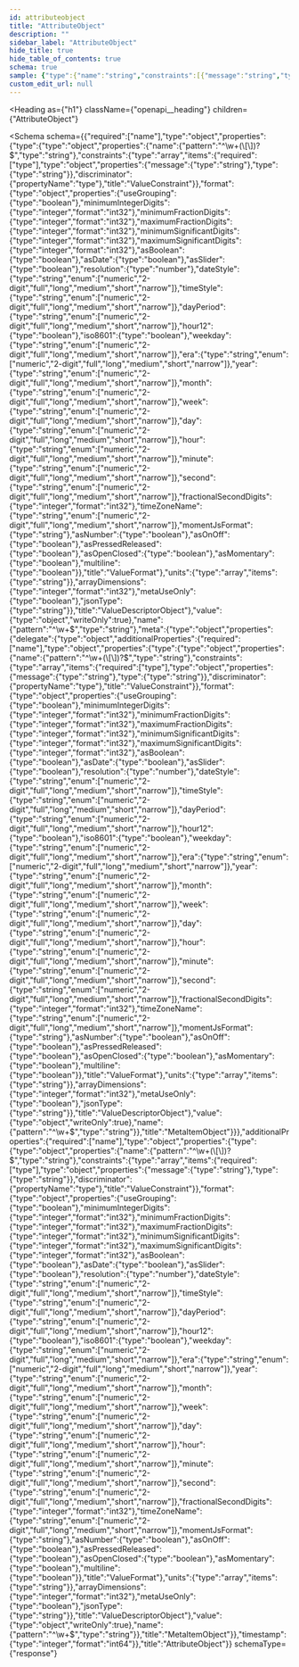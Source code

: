```yaml
---
id: attributeobject
title: "AttributeObject"
description: ""
sidebar_label: "AttributeObject"
hide_title: true
hide_table_of_contents: true
schema: true
sample: {"type":{"name":"string","constraints":[{"message":"string","type":"string"}],"format":{"useGrouping":true,"minimumIntegerDigits":0,"minimumFractionDigits":0,"maximumFractionDigits":0,"minimumSignificantDigits":0,"maximumSignificantDigits":0,"asBoolean":true,"asDate":true,"asSlider":true,"resolution":0,"dateStyle":"numeric","timeStyle":"numeric","dayPeriod":"numeric","hour12":true,"iso8601":true,"weekday":"numeric","era":"numeric","year":"numeric","month":"numeric","week":"numeric","day":"numeric","hour":"numeric","minute":"numeric","second":"numeric","fractionalSecondDigits":0,"timeZoneName":"numeric","momentJsFormat":"string","asNumber":true,"asOnOff":true,"asPressedReleased":true,"asOpenClosed":true,"asMomentary":true,"multiline":true},"units":["string"],"arrayDimensions":0,"metaUseOnly":true,"jsonType":"string"},"name":"string","meta":{"delegate":{}},"timestamp":0}
custom_edit_url: null
---
```



<Heading
  as={"h1"}
  className={"openapi__heading"}
  children={"AttributeObject"}
>
</Heading>





<Schema
  schema={{"required":["name"],"type":"object","properties":{"type":{"type":"object","properties":{"name":{"pattern":"^\\w+(\\[\\])?$","type":"string"},"constraints":{"type":"array","items":{"required":["type"],"type":"object","properties":{"message":{"type":"string"},"type":{"type":"string"}},"discriminator":{"propertyName":"type"},"title":"ValueConstraint"}},"format":{"type":"object","properties":{"useGrouping":{"type":"boolean"},"minimumIntegerDigits":{"type":"integer","format":"int32"},"minimumFractionDigits":{"type":"integer","format":"int32"},"maximumFractionDigits":{"type":"integer","format":"int32"},"minimumSignificantDigits":{"type":"integer","format":"int32"},"maximumSignificantDigits":{"type":"integer","format":"int32"},"asBoolean":{"type":"boolean"},"asDate":{"type":"boolean"},"asSlider":{"type":"boolean"},"resolution":{"type":"number"},"dateStyle":{"type":"string","enum":["numeric","2-digit","full","long","medium","short","narrow"]},"timeStyle":{"type":"string","enum":["numeric","2-digit","full","long","medium","short","narrow"]},"dayPeriod":{"type":"string","enum":["numeric","2-digit","full","long","medium","short","narrow"]},"hour12":{"type":"boolean"},"iso8601":{"type":"boolean"},"weekday":{"type":"string","enum":["numeric","2-digit","full","long","medium","short","narrow"]},"era":{"type":"string","enum":["numeric","2-digit","full","long","medium","short","narrow"]},"year":{"type":"string","enum":["numeric","2-digit","full","long","medium","short","narrow"]},"month":{"type":"string","enum":["numeric","2-digit","full","long","medium","short","narrow"]},"week":{"type":"string","enum":["numeric","2-digit","full","long","medium","short","narrow"]},"day":{"type":"string","enum":["numeric","2-digit","full","long","medium","short","narrow"]},"hour":{"type":"string","enum":["numeric","2-digit","full","long","medium","short","narrow"]},"minute":{"type":"string","enum":["numeric","2-digit","full","long","medium","short","narrow"]},"second":{"type":"string","enum":["numeric","2-digit","full","long","medium","short","narrow"]},"fractionalSecondDigits":{"type":"integer","format":"int32"},"timeZoneName":{"type":"string","enum":["numeric","2-digit","full","long","medium","short","narrow"]},"momentJsFormat":{"type":"string"},"asNumber":{"type":"boolean"},"asOnOff":{"type":"boolean"},"asPressedReleased":{"type":"boolean"},"asOpenClosed":{"type":"boolean"},"asMomentary":{"type":"boolean"},"multiline":{"type":"boolean"}},"title":"ValueFormat"},"units":{"type":"array","items":{"type":"string"}},"arrayDimensions":{"type":"integer","format":"int32"},"metaUseOnly":{"type":"boolean"},"jsonType":{"type":"string"}},"title":"ValueDescriptorObject"},"value":{"type":"object","writeOnly":true},"name":{"pattern":"^\\w+$","type":"string"},"meta":{"type":"object","properties":{"delegate":{"type":"object","additionalProperties":{"required":["name"],"type":"object","properties":{"type":{"type":"object","properties":{"name":{"pattern":"^\\w+(\\[\\])?$","type":"string"},"constraints":{"type":"array","items":{"required":["type"],"type":"object","properties":{"message":{"type":"string"},"type":{"type":"string"}},"discriminator":{"propertyName":"type"},"title":"ValueConstraint"}},"format":{"type":"object","properties":{"useGrouping":{"type":"boolean"},"minimumIntegerDigits":{"type":"integer","format":"int32"},"minimumFractionDigits":{"type":"integer","format":"int32"},"maximumFractionDigits":{"type":"integer","format":"int32"},"minimumSignificantDigits":{"type":"integer","format":"int32"},"maximumSignificantDigits":{"type":"integer","format":"int32"},"asBoolean":{"type":"boolean"},"asDate":{"type":"boolean"},"asSlider":{"type":"boolean"},"resolution":{"type":"number"},"dateStyle":{"type":"string","enum":["numeric","2-digit","full","long","medium","short","narrow"]},"timeStyle":{"type":"string","enum":["numeric","2-digit","full","long","medium","short","narrow"]},"dayPeriod":{"type":"string","enum":["numeric","2-digit","full","long","medium","short","narrow"]},"hour12":{"type":"boolean"},"iso8601":{"type":"boolean"},"weekday":{"type":"string","enum":["numeric","2-digit","full","long","medium","short","narrow"]},"era":{"type":"string","enum":["numeric","2-digit","full","long","medium","short","narrow"]},"year":{"type":"string","enum":["numeric","2-digit","full","long","medium","short","narrow"]},"month":{"type":"string","enum":["numeric","2-digit","full","long","medium","short","narrow"]},"week":{"type":"string","enum":["numeric","2-digit","full","long","medium","short","narrow"]},"day":{"type":"string","enum":["numeric","2-digit","full","long","medium","short","narrow"]},"hour":{"type":"string","enum":["numeric","2-digit","full","long","medium","short","narrow"]},"minute":{"type":"string","enum":["numeric","2-digit","full","long","medium","short","narrow"]},"second":{"type":"string","enum":["numeric","2-digit","full","long","medium","short","narrow"]},"fractionalSecondDigits":{"type":"integer","format":"int32"},"timeZoneName":{"type":"string","enum":["numeric","2-digit","full","long","medium","short","narrow"]},"momentJsFormat":{"type":"string"},"asNumber":{"type":"boolean"},"asOnOff":{"type":"boolean"},"asPressedReleased":{"type":"boolean"},"asOpenClosed":{"type":"boolean"},"asMomentary":{"type":"boolean"},"multiline":{"type":"boolean"}},"title":"ValueFormat"},"units":{"type":"array","items":{"type":"string"}},"arrayDimensions":{"type":"integer","format":"int32"},"metaUseOnly":{"type":"boolean"},"jsonType":{"type":"string"}},"title":"ValueDescriptorObject"},"value":{"type":"object","writeOnly":true},"name":{"pattern":"^\\w+$","type":"string"}},"title":"MetaItemObject"}}},"additionalProperties":{"required":["name"],"type":"object","properties":{"type":{"type":"object","properties":{"name":{"pattern":"^\\w+(\\[\\])?$","type":"string"},"constraints":{"type":"array","items":{"required":["type"],"type":"object","properties":{"message":{"type":"string"},"type":{"type":"string"}},"discriminator":{"propertyName":"type"},"title":"ValueConstraint"}},"format":{"type":"object","properties":{"useGrouping":{"type":"boolean"},"minimumIntegerDigits":{"type":"integer","format":"int32"},"minimumFractionDigits":{"type":"integer","format":"int32"},"maximumFractionDigits":{"type":"integer","format":"int32"},"minimumSignificantDigits":{"type":"integer","format":"int32"},"maximumSignificantDigits":{"type":"integer","format":"int32"},"asBoolean":{"type":"boolean"},"asDate":{"type":"boolean"},"asSlider":{"type":"boolean"},"resolution":{"type":"number"},"dateStyle":{"type":"string","enum":["numeric","2-digit","full","long","medium","short","narrow"]},"timeStyle":{"type":"string","enum":["numeric","2-digit","full","long","medium","short","narrow"]},"dayPeriod":{"type":"string","enum":["numeric","2-digit","full","long","medium","short","narrow"]},"hour12":{"type":"boolean"},"iso8601":{"type":"boolean"},"weekday":{"type":"string","enum":["numeric","2-digit","full","long","medium","short","narrow"]},"era":{"type":"string","enum":["numeric","2-digit","full","long","medium","short","narrow"]},"year":{"type":"string","enum":["numeric","2-digit","full","long","medium","short","narrow"]},"month":{"type":"string","enum":["numeric","2-digit","full","long","medium","short","narrow"]},"week":{"type":"string","enum":["numeric","2-digit","full","long","medium","short","narrow"]},"day":{"type":"string","enum":["numeric","2-digit","full","long","medium","short","narrow"]},"hour":{"type":"string","enum":["numeric","2-digit","full","long","medium","short","narrow"]},"minute":{"type":"string","enum":["numeric","2-digit","full","long","medium","short","narrow"]},"second":{"type":"string","enum":["numeric","2-digit","full","long","medium","short","narrow"]},"fractionalSecondDigits":{"type":"integer","format":"int32"},"timeZoneName":{"type":"string","enum":["numeric","2-digit","full","long","medium","short","narrow"]},"momentJsFormat":{"type":"string"},"asNumber":{"type":"boolean"},"asOnOff":{"type":"boolean"},"asPressedReleased":{"type":"boolean"},"asOpenClosed":{"type":"boolean"},"asMomentary":{"type":"boolean"},"multiline":{"type":"boolean"}},"title":"ValueFormat"},"units":{"type":"array","items":{"type":"string"}},"arrayDimensions":{"type":"integer","format":"int32"},"metaUseOnly":{"type":"boolean"},"jsonType":{"type":"string"}},"title":"ValueDescriptorObject"},"value":{"type":"object","writeOnly":true},"name":{"pattern":"^\\w+$","type":"string"}},"title":"MetaItemObject"}},"timestamp":{"type":"integer","format":"int64"}},"title":"AttributeObject"}}
  schemaType={"response"}
>
  
</Schema>
            